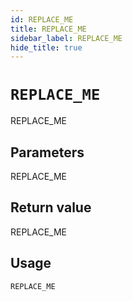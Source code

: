 ```yaml
---
id: REPLACE_ME
title: REPLACE_ME
sidebar_label: REPLACE_ME
hide_title: true
---
```


# `REPLACE_ME`

REPLACE_ME

## Parameters

REPLACE_ME

## Return value

REPLACE_ME

## Usage

```ts
REPLACE_ME
```

<!-- References -->
